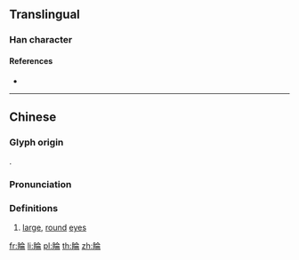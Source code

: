 {{character info/new}}
==Translingual==

===Han character===
{{Han char|rn=109|rad=目|as=08|sn=13|four=68027|canj=BUOMB|ids=⿰目侖}}

====References====
* {{Han ref|kx=0809.260|dkj=23416|dj=1224.360|hdz=42498.030|uh=7754|ud=30548|bh=DEE0|bd=57056}}

----

==Chinese==
{{zh-forms}}

===Glyph origin===
{{Han etym}}
{{Han compound|目|侖|c1=s|c2=p|t1=eye|ls=psc}}.

===Pronunciation===
{{zh-pron
|m=gùn
|c=gwan3
|mc=y
|oc=y
|ma=
|cat=n
}}

===Definitions===
{{zh-hanzi}}

# [[large]], [[round]] [[eye]]s

[[fr:睔]]
[[li:睔]]
[[pl:睔]]
[[th:睔]]
[[zh:睔]]